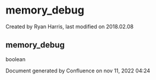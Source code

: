 
# memory_debug 

 Created by  Ryan Harris, last modified on 2018.02.08

## memory_debug

boolean

Document generated by Confluence on nov 11, 2022 04:24
